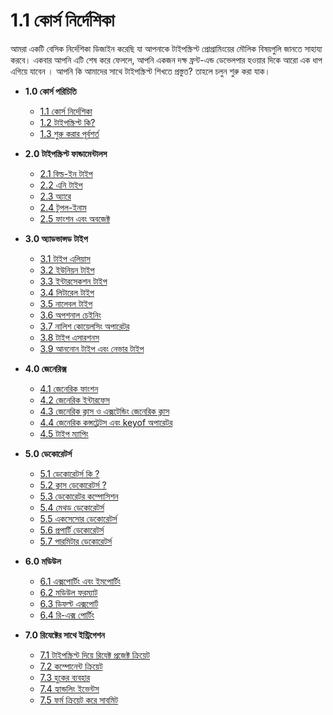 # 1.1 কোর্স নির্দেশিকা

আমরা একটি বেসিক নির্দেশিকা ডিজাইন করেছি যা আপনাকে টাইপস্ক্রিপ্ট প্রোগ্রামিংয়ের মৌলিক বিষয়গুলি জানতে সাহায্য করবে। একবার আপনি এটি শেষ করে ফেললে, আপনি একজন দক্ষ ফ্রন্ট-এন্ড ডেভেলপার হওয়ার দিকে আরো এক ধাপ এগিয়ে যাবেন । আপনি কি আমাদের সাথে টাইপস্ক্রিপ্ট শিখতে প্রস্তুত? তাহলে চলুন শুরু করা যাক।

- **1.0 কোর্স পরিচিতি**
  - [1.1 কোর্স নির্দেশিকা](https://academy.vivasoftltd.com/typescript-bootcamp/course-introduction/course-guideline/)
  - [1.2 টাইপস্ক্রিপ্ট কি?](https://academy.vivasoftltd.com/typescript-bootcamp/course-introduction/course-guideline/what-is-typescript/)
  - [1.3 শুরু করার পূর্বশর্ত](https://academy.vivasoftltd.com/typescript-bootcamp/course-introduction/course-guideline/prerequisities-to-start/)
- **2.0 টাইপস্ক্রিপ্ট ফান্ডামেন্টালস**
  - [2.1 বিল্ড-ইন টাইপ](https://academy.vivasoftltd.com/typescript-bootcamp/typescript-fundamentals/build-in-type/)
  - [2.2 এনি টাইপ](https://academy.vivasoftltd.com/typescript-bootcamp/typescript-fundamentals/any-type/)
  - [2.3 অ্যারে](https://academy.vivasoftltd.com/typescript-bootcamp/typescript-fundamentals/array/)
  - [2.4 টুপল-ইনাম](https://academy.vivasoftltd.com/typescript-bootcamp/typescript-fundamentals/tuple-enum/)
  - [2.5 ফাংশন এবং অবজেক্ট](https://academy.vivasoftltd.com/typescript-bootcamp/typescript-fundamentals/functions-and-objects/)
- **3.0 অ্যাডভান্সড টাইপ**
  - [3.1 টাইপ এলিয়াস](https://academy.vivasoftltd.com/typescript-bootcamp/advanced-type/type-aliases/)
  - [3.2 ইউনিয়ন টাইপ](https://academy.vivasoftltd.com/typescript-bootcamp/advanced-type/union-types/)
  - [3.3 ইন্টারসেকশন টাইপ](https://academy.vivasoftltd.com/typescript-bootcamp/advanced-type/intersection-type/)
  - [3.4 লিটারেল টাইপ](https://academy.vivasoftltd.com/typescript-bootcamp/advanced-type/literal-types/)
  - [3.5 নালেবল টাইপ](https://academy.vivasoftltd.com/typescript-bootcamp/advanced-type/nullable-types/)
  - [3.6 অপশনাল চেইনিং](https://academy.vivasoftltd.com/typescript-bootcamp/advanced-type/optional-chaining/)
  - [3.7 নালিশ কোয়েলসিং অপারেটর](https://academy.vivasoftltd.com/typescript-bootcamp/advanced-type/nalish-qualshing-operator/)
  - [3.8 টাইপ এসারশনস](https://academy.vivasoftltd.com/typescript-bootcamp/advanced-type/type-assertions/)
  - [3.9 আননোন টাইপ এবং নেভার টাইপ](https://academy.vivasoftltd.com/typescript-bootcamp/advanced-type/unknown-type-never-type/)
- **4.0 জেনেরিক্স**
  - [4.1 জেনেরিক ফাংশন](https://academy.vivasoftltd.com/typescript-bootcamp/generix/generic-function/)
  - [4.2 জেনেরিক ইন্টারফেস](https://academy.vivasoftltd.com/typescript-bootcamp/generix/generic-interface/)
  - [4.3 জেনেরিক ক্লাস ও এক্সটেন্ডিং জেনেরিক ক্লাস](https://academy.vivasoftltd.com/typescript-bootcamp/generix/generic-class-extending-generic-class/)
  - [4.4 জেনেরিক কন্সট্রেটস এবং keyof অপারেটর](https://academy.vivasoftltd.com/typescript-bootcamp/generix/generic-constraintce-keyof-operator/)
  - [4.5 টাইপ ম্যাপিং](https://academy.vivasoftltd.com/typescript-bootcamp/generix/type-maping/)
- **5.0 ডেকোরেটর্স**
  - [5.1 ডেকোরেটর্স কি ?](https://academy.vivasoftltd.com/typescript-bootcamp/decorators/what-is-decoretors/)
  - [5.2 ক্লাস ডেকোরেটর্স ?](https://academy.vivasoftltd.com/typescript-bootcamp/decorators/class-decoretors/)
  - [5.3 ডেকোরেটর কম্পোসিশন](https://academy.vivasoftltd.com/typescript-bootcamp/generix/decoretors-composition/)
  - [5.4 মেথড ডেকোরেটর্স](https://academy.vivasoftltd.com/typescript-bootcamp/generix/method-decoretors/)
  - [5.5 একসেসোর ডেকোরেটর্স](https://academy.vivasoftltd.com/typescript-bootcamp/generix/accessor-decoretors/)
  - [5.6 প্রপার্টি ডেকোরেটর্স](https://academy.vivasoftltd.com/typescript-bootcamp/generix/property-decoretors/)
  - [5.7 পারমিটার ডেকোরেটর্স](https://academy.vivasoftltd.com/typescript-bootcamp/generix/parameter-decoretors/)
- **6.0 মডিউল**
  - [6.1 এক্সপোর্টিং এবং ইমপোর্টিং](https://academy.vivasoftltd.com/typescript-bootcamp/module/exporting-and-importing/)
  - [6.2 মডিউল ফরম্যাট](https://academy.vivasoftltd.com/typescript-bootcamp/module/module-format/)
  - [6.3 ডিফল্ট এক্সপোর্ট](https://academy.vivasoftltd.com/typescript-bootcamp/module/the-default-is-export/)
  - [6.4 রি-এক্স পোর্টিং](https://academy.vivasoftltd.com/typescript-bootcamp/module/re-exporting/)
- **7.0 রিযেক্টের সাথে ইন্ট্রিগেশন**

  - [7.1 টাইপস্ক্রিপ্ট দিয়ে রিযেক্ট প্রজেক্ট ক্রিয়েট](https://academy.vivasoftltd.com/typescript-bootcamp/integration-with-reject/create-reject-project-with-typescript/)
  - [7.2 কম্পোনেন্ট ক্রিয়েট](https://academy.vivasoftltd.com/typescript-bootcamp/integration-with-reject/create-the-component/)
  - [7.3 হুকের ব্যবহার](https://academy.vivasoftltd.com/typescript-bootcamp/integration-with-reject/use-of-hooks/)
  - [7.4 হ্যান্ডলিং ইভেন্টস](https://academy.vivasoftltd.com/typescript-bootcamp/integration-with-reject/handling-events/)
  - [7.5 ফর্ম ক্রিয়েট করে সাবমিট](https://academy.vivasoftltd.com/typescript-bootcamp/integration-with-reject/create-form-and-submit/)
